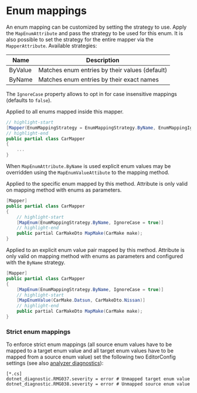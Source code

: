 
# Enum mappings

An enum mapping can be customized by setting the strategy to use.
Apply the `MapEnumAttribute` and pass the strategy to be used for this enum.
It is also possible to set the strategy for the entire mapper via the `MapperAttribute`.
Available strategies:

| Name    | Description                                    |
| ------- | ---------------------------------------------- |
| ByValue | Matches enum entries by their values (default) |
| ByName  | Matches enum entries by their exact names      |

The `IgnoreCase` property allows to opt in for case insensitive mappings (defaults to `false`).

<!-- do not indent this, it won't work, https://stackoverflow.com/a/67579641/3302887 -->

<Tabs>
<TabItem value="global" label="Global (Mapper Level)" default>

Applied to all enums mapped inside this mapper.

```csharp
// highlight-start
[Mapper(EnumMappingStrategy = EnumMappingStrategy.ByName, EnumMappingIgnoreCase = true)]
// highlight-end
public partial class CarMapper
{
    ...
}
```

When `MapEnumAttribute.ByName` is used explicit enum values may be overridden using
the `MapEnumValueAttibute` to the mapping method.

</TabItem>
<TabItem value="enum" label="Enum (Mapping Method Level)">

Applied to the specific enum mapped by this method.
Attribute is only valid on mapping method with enums as parameters.

```csharp
[Mapper]
public partial class CarMapper
{
    // highlight-start
    [MapEnum(EnumMappingStrategy.ByName, IgnoreCase = true)]
    // highlight-end
    public partial CarMakeDto MapMake(CarMake make);
}
```

Applied to an explicit enum value pair mapped by this method.
Attribute is only valid on mapping method with enums as parameters and
configured with the `ByName` strategy.

```csharp
[Mapper]
public partial class CarMapper
{
    [MapEnum(EnumMappingStrategy.ByName, IgnoreCase = true)]
    // highlight-start
    [MapEnumValue(CarMake.Datsun, CarMakeDto.Nissan)]
    // highlight-end
    public partial CarMakeDto MapMake(CarMake make);
}
```

</TabItem>
</Tabs>

### Strict enum mappings

To enforce strict enum mappings
(all source enum values have to be mapped to a target enum value
and all target enum values have to be mapped from a source enum value)
set the following two EditorConfig settings (see also [analyzer diagnostics](./15-analyzer-diagnostics.mdx)):

```editorconfig title=".editorconfig"
[*.cs]
dotnet_diagnostic.RMG037.severity = error # Unmapped target enum value
dotnet_diagnostic.RMG038.severity = error # Unmapped source enum value
```
